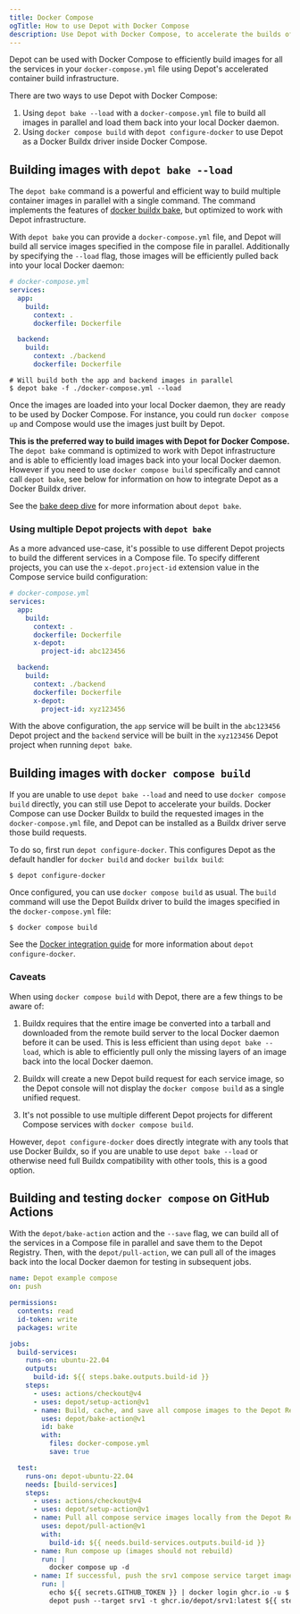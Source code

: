 ```yaml
---
title: Docker Compose
ogTitle: How to use Depot with Docker Compose
description: Use Depot with Docker Compose, to accelerate the builds of all Compose services.
---
```


Depot can be used with Docker Compose to efficiently build images for all the services in your `docker-compose.yml` file using Depot's accelerated container build infrastructure.

There are two ways to use Depot with Docker Compose:

1. Using `depot bake --load` with a `docker-compose.yml` file to build all images in parallel and load them back into your local Docker daemon.
2. Using `docker compose build` with `depot configure-docker` to use Depot as a Docker Buildx driver inside Docker Compose.

## Building images with `depot bake --load`

The `depot bake` command is a powerful and efficient way to build multiple container images in parallel with a single command. The command implements the features of [docker buildx bake](https://docs.docker.com/build/bake/), but optimized to work with Depot infrastructure.

With `depot bake` you can provide a `docker-compose.yml` file, and Depot will build all service images specified in the compose file in parallel. Additionally by specifying the `--load` flag, those images will be efficiently pulled back into your local Docker daemon:

```yaml
# docker-compose.yml
services:
  app:
    build:
      context: .
      dockerfile: Dockerfile

  backend:
    build:
      context: ./backend
      dockerfile: Dockerfile
```

```shell
# Will build both the app and backend images in parallel
$ depot bake -f ./docker-compose.yml --load
```

Once the images are loaded into your local Docker daemon, they are ready to be used by Docker Compose. For instance, you could run `docker compose up` and Compose would use the images just built by Depot.

**This is the preferred way to build images with Depot for Docker Compose.** The `depot bake` command is optimized to work with Depot infrastructure and is able to efficiently load images back into your local Docker daemon. However if you need to use `docker compose build` specifically and cannot call `depot bake`, see below for information on how to integrate Depot as a Docker Buildx driver.

See the [bake deep dive](https://depot.dev/blog/buildx-bake-deep-dive) for more information about `depot bake`.

### Using multiple Depot projects with `depot bake`

As a more advanced use-case, it's possible to use different Depot projects to build the different services in a Compose file. To specify different projects, you can use the `x-depot.project-id` extension value in the Compose service build configuration:

```yaml
# docker-compose.yml
services:
  app:
    build:
      context: .
      dockerfile: Dockerfile
      x-depot:
        project-id: abc123456

  backend:
    build:
      context: ./backend
      dockerfile: Dockerfile
      x-depot:
        project-id: xyz123456
```

With the above configuration, the `app` service will be built in the `abc123456` Depot project and the `backend` service will be built in the `xyz123456` Depot project when running `depot bake`.

## Building images with `docker compose build`

If you are unable to use `depot bake --load` and need to use `docker compose build` directly, you can still use Depot to accelerate your builds. Docker Compose can use Docker Buildx to build the requested images in the `docker-compose.yml` file, and Depot can be installed as a Buildx driver serve those build requests.

To do so, first run `depot configure-docker`. This configures Depot as the default handler for `docker build` and `docker buildx build`:

```shell
$ depot configure-docker
```

Once configured, you can use `docker compose build` as usual. The `build` command will use the Depot Buildx driver to build the images specified in the `docker-compose.yml` file:

```shell
$ docker compose build
```

See the [Docker integration guide](/docs/container-builds/how-to-guides/docker-build) for more information about `depot configure-docker`.

### Caveats

When using `docker compose build` with Depot, there are a few things to be aware of:

1. Buildx requires that the entire image be converted into a tarball and downloaded from the remote build server to the local Docker daemon before it can be used. This is less efficient than using `depot bake --load`, which is able to efficiently pull only the missing layers of an image back into the local Docker daemon.

2. Buildx will create a new Depot build request for each service image, so the Depot console will not display the `docker compose build` as a single unified request.

3. It's not possible to use multiple different Depot projects for different Compose services with `docker compose build`.

However, `depot configure-docker` does directly integrate with any tools that use Docker Buildx, so if you are unable to use `depot bake --load` or otherwise need full Buildx compatibility with other tools, this is a good option.

## Building and testing `docker compose` on GitHub Actions

With the `depot/bake-action` action and the `--save` flag, we can build all of the services in a Compose file in parallel and save them to the Depot Registry. Then, with the `depot/pull-action`, we can pull all of the images back into the local Docker daemon for testing in subsequent jobs.

```yaml
name: Depot example compose
on: push

permissions:
  contents: read
  id-token: write
  packages: write

jobs:
  build-services:
    runs-on: ubuntu-22.04
    outputs:
      build-id: ${{ steps.bake.outputs.build-id }}
    steps:
      - uses: actions/checkout@v4
      - uses: depot/setup-action@v1
      - name: Build, cache, and save all compose images to the Depot Registry.
        uses: depot/bake-action@v1
        id: bake
        with:
          files: docker-compose.yml
          save: true

  test:
    runs-on: depot-ubuntu-22.04
    needs: [build-services]
    steps:
      - uses: actions/checkout@v4
      - uses: depot/setup-action@v1
      - name: Pull all compose service images locally from the Depot Registry.
        uses: depot/pull-action@v1
        with:
          build-id: ${{ needs.build-services.outputs.build-id }}
      - name: Run compose up (images should not rebuild)
        run: |
          docker compose up -d
      - name: If successful, push the srv1 compose service target image to ghcr.io from Depot Registry
        run: |
          echo ${{ secrets.GITHUB_TOKEN }} | docker login ghcr.io -u $ --password-stdin
          depot push --target srv1 -t ghcr.io/depot/srv1:latest ${{ steps.build.outputs.build-id }}
```
